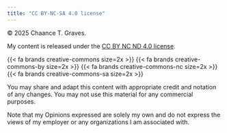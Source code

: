 ```yaml
---
title: "CC BY-NC-SA 4.0 license"
---
```


&#169; 2025 Chaance T. Graves.

My content is released under the [CC BY NC ND 4.0 license](https://creativecommons.org/licenses/by-nc-sa/4.0/).

{{< fa brands creative-commons size=2x >}} {{< fa brands creative-commons-by size=2x >}} {{< fa brands creative-commons-nc size=2x >}} {{< fa brands creative-commons-sa size=2x >}}

You may share and adapt this content with appropriate credit and notation of any changes. You may not use this material for any commercial purposes.

::: {.callout-note}
Note that my Opinions expressed are solely my own and do not express the views of my employer or any organizations I am associated with.
:::
